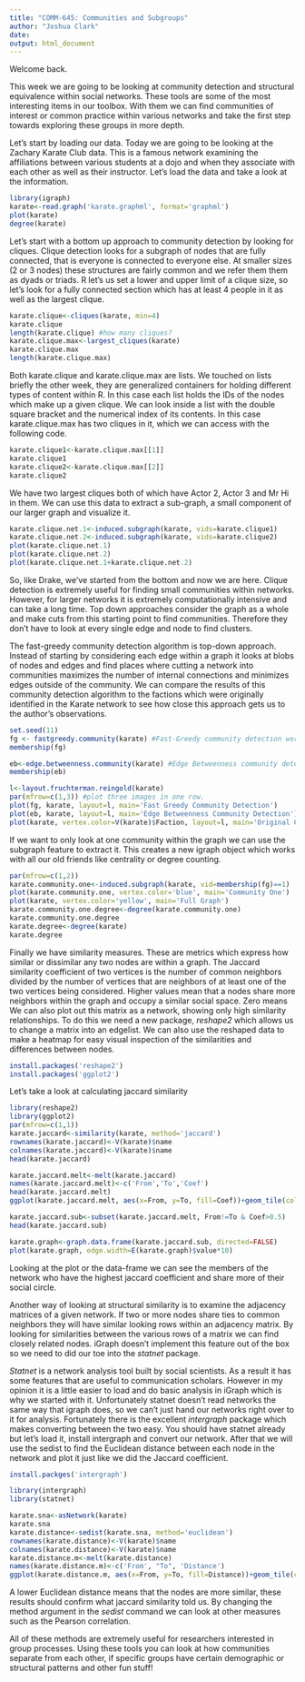```yaml
---
title: "COMM-645: Communities and Subgroups"
author: "Joshua Clark"
date:
output: html_document
---
```


Welcome back.

This week we are going to be looking at community detection and structural equivalence within social networks. These tools are some of the most interesting items in our toolbox. With them we can find communities of interest or common practice within various networks and take the first step towards exploring these groups in more depth.

Let's start by loading our data. Today we are going to be looking at the Zachary Karate Club data. This is a famous network examining the affiliations between various students at a dojo and when they associate with each other as well as their instructor. Let's load the data and take a look at the information.

```r
library(igraph)
karate<-read.graph('karate.graphml', format='graphml')
plot(karate)
degree(karate)
```


Let's start with a bottom up approach to community detection by looking for cliques. Clique detection looks for a subgraph of nodes that are fully connected, that is everyone is connected to everyone else. At smaller sizes (2 or 3 nodes) these structures are fairly common and we refer them them as dyads or triads. R let's us set a lower and upper limit of a clique size, so let's look for a fully connected section which has at least 4 people in it as well as the largest clique.

```r
karate.clique<-cliques(karate, min=4)
karate.clique
length(karate.clique) #how many cliques?
karate.clique.max<-largest_cliques(karate)
karate.clique.max
length(karate.clique.max)
```

Both karate.clique and karate.clique.max are lists. We touched on lists briefly the other week, they are generalized containers for holding different types of content within R. In this case each list holds the IDs of the nodes which make up a given clique. We can look inside a list with the double square bracket and the numerical index of its contents. In this case karate.clique.max has two cliques in it, which we can access with the following code.

```r
karate.clique1<-karate.clique.max[[1]]
karate.clique1
karate.clique2<-karate.clique.max[[2]]
karate.clique2
```


We have two largest cliques both of which have Actor 2, Actor 3 and Mr Hi in them. We can use this data to extract a sub-graph, a small component of our larger graph and visualize it.

```r
karate.clique.net.1<-induced.subgraph(karate, vids=karate.clique1)
karate.clique.net.2<-induced.subgraph(karate, vids=karate.clique2)
plot(karate.clique.net.1)
plot(karate.clique.net.2)
plot(karate.clique.net.1+karate.clique.net.2)
```

So, like Drake, we've started from the bottom and now we are here. Clique detection is extremely useful for finding small communities within networks. However, for larger networks it is extremely computationally intensive and can take a long time. Top down approaches consider the graph as a whole and make cuts from this starting point to find communities. Therefore they don't have to look at every single edge and node to find clusters. 

The fast-greedy community detection algorithm is top-down approach. Instead of starting by considering each edge within a graph it looks at blobs of nodes and edges and find places where cutting a network into communities maximizes the number of internal connections and minimizes edges outside of the community. We can compare the results of this community detection algorithm to the factions which were originally identified in the Karate network to see how close this approach gets us to the author's observations.


```r
set.seed(11)
fg <- fastgreedy.community(karate) #Fast-Greedy community detection works well for undirected networks but won't work on a directed network..
membership(fg)

eb<-edge.betweenness.community(karate) #Edge Betweenness community detection works with both directed and undirected networks.
membership(eb)

l<-layout.fruchterman.reingold(karate)
par(mfrow=c(1,3)) #plot three images in one row.
plot(fg, karate, layout=l, main='Fast Greedy Community Detection')
plot(eb, karate, layout=l, main='Edge Betweenness Community Detection')
plot(karate, vertex.color=V(karate)$Faction, layout=l, main='Original Communities')
```

If we want to only look at one community within the graph we can use the subgraph feature to extract it. This creates a new igraph object which works with all our old friends like centrality or degree counting.

```r
par(mfrow=c(1,2))
karate.community.one<-induced.subgraph(karate, vid=membership(fg)==1)
plot(karate.community.one, vertex.color='blue', main='Community One')
plot(karate, vertex.color='yellow', main='Full Graph')
karate.community.one.degree<-degree(karate.community.one)
karate.community.one.degree
karate.degree<-degree(karate)
karate.degree
```

Finally we have similarity measures. These are metrics which express how similar or dissimilar any two nodes are within a graph. The Jaccard similarity coefficient of two vertices is the number of common neighbors divided by the number of vertices that are neighbors of at least one of the two vertices being considered. Higher values mean that a nodes share more neighbors within the graph and occupy a similar social space. Zero means  We can also plot out this matrix as a network, showing only high similarity relationships. To do this we need a new package, *reshape2* which allows us to change a matrix into an edgelist. We can also use the reshaped data to make a heatmap for easy visual inspection of the similarities and differences between nodes.

```r
install.packages('reshape2')
install.packages('ggplot2')
```

Let's take a look at calculating jaccard similarity

```r
library(reshape2)
library(ggplot2)
par(mfrow=c(1,1))
karate.jaccard<-similarity(karate, method='jaccard')
rownames(karate.jaccard)<-V(karate)$name
colnames(karate.jaccard)<-V(karate)$name
head(karate.jaccard)

karate.jaccard.melt<-melt(karate.jaccard)
names(karate.jaccard.melt)<-c('From','To','Coef')
head(karate.jaccard.melt)
ggplot(karate.jaccard.melt, aes(x=From, y=To, fill=Coef))+geom_tile(color='black')+scale_fill_gradient(low = "dark red", high = "gold")

karate.jaccard.sub<-subset(karate.jaccard.melt, From!=To & Coef>0.5)
head(karate.jaccard.sub)

karate.graph<-graph.data.frame(karate.jaccard.sub, directed=FALSE)
plot(karate.graph, edge.width=E(karate.graph)$value*10)
```

Looking at the plot or the data-frame we can see the members of the network who have the highest jaccard coefficient and share more of their social circle.

Another way of looking at structural similarity is to examine the adjacency matrices of a given network. If two or more nodes share ties to common neighbors they will have similar looking rows within an adjacency matrix. By looking for similarities between the various rows of a matrix we can find closely related nodes. iGraph doesn't implement this feature out of the box so we need to did our toe into the *statnet* package.

*Statnet* is a network analysis tool built by social scientists. As a result it has some features that are useful to communication scholars. However in my opinion it is a little easier to load and do basic analysis in iGraph which is why we started with it. Unfortunately statnet doesn't read networks the same way that igraph does, so we can't just hand our networks right over to it for analysis. Fortunately there is the excellent *intergraph* package which makes converting between the two easy. You should have statnet already but let's load it, install intergraph and convert our network. After that we will use the sedist to find the Euclidean distance between each node in the network and plot it just like we did the Jaccard coefficient.

```r
install.packges('intergraph')
```
```r
library(intergraph)
library(statnet)
```

```r
karate.sna<-asNetwork(karate)
karate.sna
karate.distance<-sedist(karate.sna, method='euclidean')
rownames(karate.distance)<-V(karate)$name
colnames(karate.distance)<-V(karate)$name
karate.distance.m<-melt(karate.distance)
names(karate.distance.m)<-c('From', "To", 'Distance')
ggplot(karate.distance.m, aes(x=From, y=To, fill=Distance))+geom_tile(color='black')+scale_fill_gradient(low = "dark red", high = "white")

```

A lower Euclidean distance means that the nodes are more similar, these results should confirm what jaccard similarity told us. By changing the method argument in the *sedist* command we can look at other measures such as the Pearson correlation.

All of these methods are extremely useful for researchers interested in group processes. Using these tools you can look at how communities separate from each other, if specific groups have certain demographic or structural patterns and other fun stuff!
